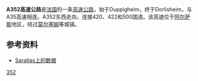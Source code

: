 '''A352高速公路'''是[[法国|法国]]的一条[[高速公路|高速公路]]，始于Duppigheim，终于Dorlisheim，与A35高速相连。A352东西走向，连接420、422和500国道。该高速位于[[阿尔萨斯|阿尔萨斯]]地区，经过[[莫尔塞姆|莫尔塞姆]]等城镇。

==参考资料==
*[http://saratlas.free.fr/index.php?page=autoroute&route=a352&lang=fr Saratlas上的数据]{{Wayback|url=http://saratlas.free.fr/index.php?page=autoroute&route=a352&lang=fr |date=20140202195253 }}{{fr}}

{{法国高速公路}}
[[Category:法国高速公路|352]]